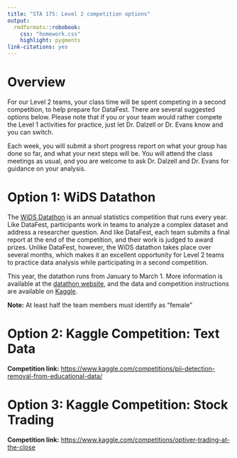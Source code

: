 ```yaml
---
title: "STA 175: Level 2 competition options"
output: 
  rmdformats::robobook:
    css: "homework.css"
    highlight: pygments
link-citations: yes
---
```


# Overview

For our Level 2 teams, your class time will be spent competing in a second competition, to help prepare for DataFest. There are several suggested options below. Please note that if you or your team would rather compete the Level 1 activities for practice, just let Dr. Dalzell or Dr. Evans know and you can switch.

Each week, you will submit a short progress report on what your group has done so far, and what your next steps will be. You will attend the class meetings as usual, and you are welcome to ask Dr. Dalzell and Dr. Evans for guidance on your analysis.

# Option 1: WiDS Datathon

The [WiDS Datathon](https://www.widsworldwide.org/learn/datathon/) is an annual statistics competition that runs every year. Like DataFest, participants work in teams to analyze a complex dataset and address a researcher question. And like DataFest, each team submits a final report at the end of the competition, and their work is judged to award prizes. Unlike DataFest, however, the WiDS datathon takes place over several months, which makes it an excellent opportunity for Level 2 teams to practice data analysis while participating in a second competition.

This year, the datathon runs from January to March 1. More information is available at the [datathon website](https://www.widsworldwide.org/learn/datathon), and the data and competition instructions are available on [Kaggle](https://www.kaggle.com/competitions/widsdatathon2024-challenge1). 

**Note:** At least half the team members must identify as "female"

# Option 2: Kaggle Competition: Text Data

**Competition link:** [https://www.kaggle.com/competitions/pii-detection-removal-from-educational-data/](https://www.kaggle.com/competitions/pii-detection-removal-from-educational-data/)

# Option 3: Kaggle Competition: Stock Trading

**Competition link:** [https://www.kaggle.com/competitions/optiver-trading-at-the-close](https://www.kaggle.com/competitions/optiver-trading-at-the-close)

